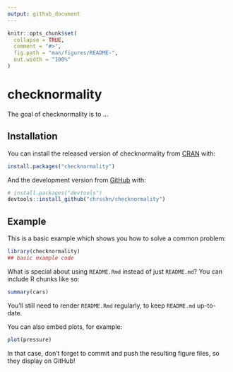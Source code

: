 ```yaml
---
output: github_document
---
```


<!-- README.md is generated from README.Rmd. Please edit that file -->

```r
knitr::opts_chunk$set(
  collapse = TRUE,
  comment = "#>",
  fig.path = "man/figures/README-",
  out.width = "100%"
)
```

# checknormality

<!-- badges: start -->
<!-- badges: end -->

The goal of checknormality is to ...

## Installation

You can install the released version of checknormality from [CRAN](https://CRAN.R-project.org) with:

``` r
install.packages("checknormality")
```

And the development version from [GitHub](https://github.com/) with:

``` r
# install.packages("devtools")
devtools::install_github("chrsshn/checknormality")
```
## Example

This is a basic example which shows you how to solve a common problem:

```r
library(checknormality)
## basic example code
```

What is special about using `README.Rmd` instead of just `README.md`? You can include R chunks like so:

```r
summary(cars)
```

You'll still need to render `README.Rmd` regularly, to keep `README.md` up-to-date.

You can also embed plots, for example:

```r
plot(pressure)
```

In that case, don't forget to commit and push the resulting figure files, so they display on GitHub!
